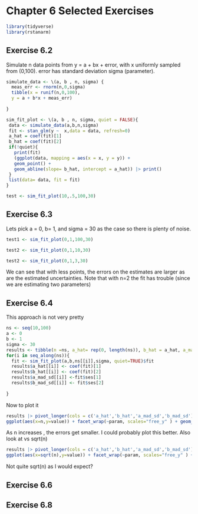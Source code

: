 # Chapter 6 Selected Exercises

```r
library(tidyverse)
library(rstanarm)
```

## Exercise 6.2
Simulate n data points from y = a + bx + error,  with x uniformly sampled from (0,100).  error has standard deviation sigma (parameter).

```r

simulate_data <- \(a, b , n, sigma) {
  meas_err <- rnorm(n,0,sigma)
  tibble(x = runif(n,0,100),
  y = a + b*x + meas_err)
  
}

sim_fit_plot <- \(a, b , n, sigma, quiet = FALSE){
 data <- simulate_data(a,b,n,sigma) 
 fit <- stan_glm(y ~  x,data = data, refresh=0)
 a_hat = coef(fit)[1]
 b_hat = coef(fit)[2]
 if(!quiet){
   print(fit)
   (ggplot(data, mapping = aes(x = x, y = y)) +
   geom_point() + 
   geom_abline(slope= b_hat, intercept = a_hat)) |> print()
 }
 list(data= data, fit = fit)
}

test <- sim_fit_plot(10,.5,100,30)

```

## Exercise 6.3

Lets pick a = 0, b= 1, and sigma = 30 as the case so there is plenty of noise.

```r
test1 <- sim_fit_plot(0,1,100,30)
```
```r
test2 <- sim_fit_plot(0,1,10,30)
```


```r
test2 <- sim_fit_plot(0,1,3,30)
```

We can see that with less points, the errors on the estimates are larger as are the estimated uncertainties. Note that with n=2 the fit has trouble (since we are estimating two parameters)

## Exercise 6.4

This approach is not very pretty
```r
ns <- seq(10,100)
a <- 0
b <- 1
sigma <- 30
results <- tibble(n =ns, a_hat= rep(0, length(ns)), b_hat = a_hat, a_mad_sd = a_hat, b_mad_sd = b_hat)
for(i in seq_along(ns)){
  fit <- sim_fit_plot(a,b,ns[[i]],sigma, quiet=TRUE)$fit
  results$a_hat[[i]] <- coef(fit)[1]
  results$b_hat[[i]] <- coef(fit)[2]
  results$a_mad_sd[[i]] <-fit$ses[1]
  results$b_mad_sd[[i]] <- fit$ses[2]
  
}
```

Now to plot it

```r
results |> pivot_longer(cols = c('a_hat','b_hat','a_mad_sd','b_mad_sd'), names_to = "param") |>
ggplot(aes(x=n,y=value)) + facet_wrap(~param, scales="free_y" ) + geom_line()

```

  As n increases , the errors get smaller. I could probably plot this better. Also look at vs sqrt(n)
  
```r

results |> pivot_longer(cols = c('a_hat','b_hat','a_mad_sd','b_mad_sd'), names_to = "param") |>
ggplot(aes(x=sqrt(n),y=value)) + facet_wrap(~param, scales="free_y" ) + geom_line()

```
Not quite sqrt(n) as I would expect? 

## Exercise 6.6

## Exercise 6.8